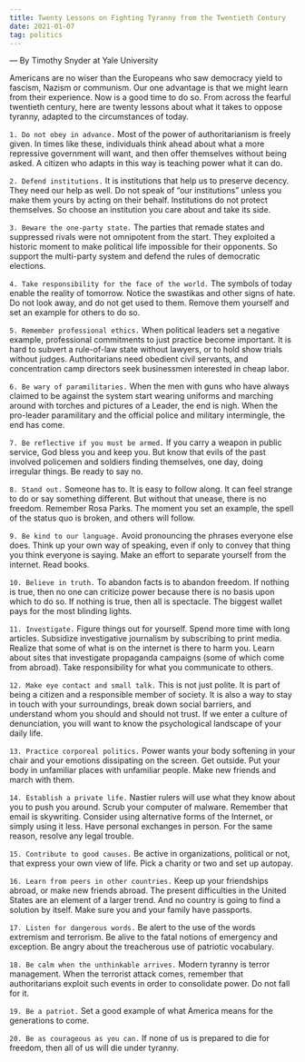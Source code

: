 ```yaml
---
title: Twenty Lessons on Fighting Tyranny from the Twentieth Century
date: 2021-01-07
tag: politics
---
```


— By Timothy Snyder at Yale University

Americans are no wiser than the Europeans who saw democracy yield to fascism, Nazism or communism. Our one advantage is
that we might learn from their experience. Now is a good time to do so. From across the fearful twentieth century, here
are twenty lessons about what it takes to oppose tyranny, adapted to the circumstances of today.

`1. Do not obey in advance.` Most of the power of authoritarianism is freely given. In times like these, individuals
think ahead about what a more repressive government will want, and then offer themselves without being asked. A citizen
who adapts in this way is teaching power what it can do.

`2. Defend institutions.` It is institutions that help us to preserve decency. They need our help as well. Do not speak
of “our institutions” unless you make them yours by acting on their behalf. Institutions do not protect themselves. So
choose an institution you care about and take its side.

`3. Beware the one-party state.` The parties that remade states and suppressed rivals were not omnipotent from the
start. They exploited a historic moment to make political life impossible for their opponents. So support the
multi-party system and defend the rules of democratic elections.

`4. Take responsibility for the face of the world.` The symbols of today enable the reality of tomorrow. Notice the
swastikas and other signs of hate. Do not look away, and do not get used to them. Remove them yourself and set an
example for others to do so.

`5. Remember professional ethics.` When political leaders set a negative example, professional commitments to just
practice become important. It is hard to subvert a rule-of-law state without lawyers, or to hold show trials without
judges. Authoritarians need obedient civil servants, and concentration camp directors seek businessmen interested in
cheap labor.

`6. Be wary of paramilitaries.` When the men with guns who have always claimed to be against the system start wearing
uniforms and marching around with torches and pictures of a Leader, the end is nigh. When the pro-leader paramilitary
and the official police and military intermingle, the end has come.

`7. Be reflective if you must be armed.` If you carry a weapon in public service, God bless you and keep you. But know
that evils of the past involved policemen and soldiers finding themselves, one day, doing irregular things. Be ready to
say no.

`8. Stand out.` Someone has to. It is easy to follow along. It can feel strange to do or say something different. But
without that unease, there is no freedom. Remember Rosa Parks. The moment you set an example, the spell of the status
quo is broken, and others will follow.

`9. Be kind to our language.` Avoid pronouncing the phrases everyone else does. Think up your own way of speaking, even
if only to convey that thing you think everyone is saying. Make an effort to separate yourself from the internet. Read
books.

`10. Believe in truth.` To abandon facts is to abandon freedom. If nothing is true, then no one can criticize power
because there is no basis upon which to do so. If nothing is true, then all is spectacle. The biggest wallet pays for
the most blinding lights.

`11. Investigate.` Figure things out for yourself. Spend more time with long articles. Subsidize investigative
journalism by subscribing to print media. Realize that some of what is on the internet is there to harm you. Learn about
sites that investigate propaganda campaigns (some of which come from abroad). Take responsibility for what you
communicate to others.

`12. Make eye contact and small talk.` This is not just polite. It is part of being a citizen and a responsible member
of society. It is also a way to stay in touch with your surroundings, break down social barriers, and understand whom
you should and should not trust. If we enter a culture of denunciation, you will want to know the psychological
landscape of your daily life.

`13. Practice corporeal politics.` Power wants your body softening in your chair and your emotions dissipating on the
screen. Get outside. Put your body in unfamiliar places with unfamiliar people. Make new friends and march with them.

`14. Establish a private life.` Nastier rulers will use what they know about you to push you around. Scrub your computer
of malware. Remember that email is skywriting. Consider using alternative forms of the Internet, or simply using it
less. Have personal exchanges in person. For the same reason, resolve any legal trouble.

`15. Contribute to good causes.` Be active in organizations, political or not, that express your own view of life. Pick
a charity or two and set up autopay.

`16. Learn from peers in other countries.` Keep up your friendships abroad, or make new friends abroad. The present
difficulties in the United States are an element of a larger trend. And no country is going to find a solution by
itself. Make sure you and your family have passports.

`17. Listen for dangerous words.` Be alert to the use of the words extremism and terrorism. Be alive to the fatal
notions of emergency and exception. Be angry about the treacherous use of patriotic vocabulary.

`18. Be calm when the unthinkable arrives.` Modern tyranny is terror management. When the terrorist attack comes,
remember that authoritarians exploit such events in order to consolidate power. Do not fall for it.

`19. Be a patriot.` Set a good example of what America means for the generations to come.

`20. Be as courageous as you can.` If none of us is prepared to die for freedom, then all of us will die under tyranny.
